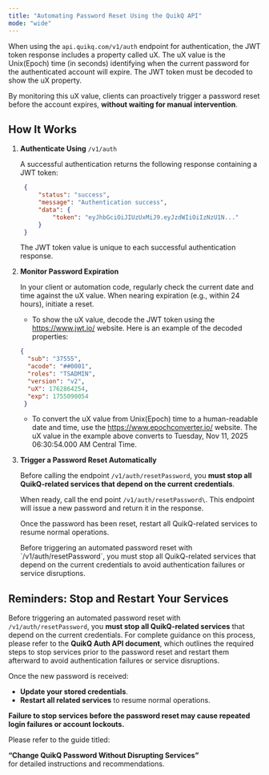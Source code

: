 ```yaml
---
title: "Automating Password Reset Using the QuikQ API"
mode: "wide"
---
```


When using the `api.quikq.com/v1/auth` endpoint for authentication, the JWT token response includes a property called uX. The uX value is the Unix(Epoch) time (in seconds) identifying when the current password for the authenticated account will expire. The JWT token must be decoded to show the uX property.

By monitoring this uX value, clients can proactively trigger a password reset before the account expires, **without waiting for manual intervention**.

## How It Works

1. **Authenticate Using** `/v1/auth`

   A successful authentication returns the following response containing a JWT token:

   ```json
   	{
   		"status": "success",
   		"message": "Authentication success",
   		"data": {
   	    	"token": "eyJhbGciOiJIUzUxMiJ9.eyJzdWIiOiIzNzU1N..."
   		}
   	}
   ```

   <Note>
     The JWT token value is unique to each successful authentication response.
   </Note>
2. **Monitor Password Expiration**

   In your client or automation code, regularly check the current date and time against the uX value. When nearing expiration (e.g., within 24 hours), initiate a reset.
   - To show the uX value, decode the JWT token using the https://www.jwt.io/ website. Here is an example of the decoded properties:

   ```json
   {
     "sub": "37555",
     "acode": "##0001",
     "roles": "TSADMIN",
     "version": "v2",
     "uX": 1762864254,
     "exp": 1755090054
    }
   ```
   - To convert the uX value from Unix(Epoch) time to a human-readable date and time, use the https://www.epochconverter.io/ website. The uX value in the example above converts to Tuesday, Nov 11, 2025 06:30:54.000 AM Central Time.
3. **Trigger a Password Reset Automatically**


   Before calling the endpoint `/v1/auth/resetPassword`, you **must stop all QuikQ-related services that depend on the current credentials**.

   When ready, call the end point `/v1/auth/resetPassword\`. This endpoint will issue a new password and return it in the response.

   Once the password has been reset, restart all QuikQ-related services to resume normal operations.

   <Note>
     Before triggering an automated password reset with `/v1/auth/resetPassword`, you must stop all QuikQ-related services that depend on the current credentials to avoid authentication failures or service disruptions.
   </Note>

## Reminders: Stop and Restart Your Services

Before triggering an automated password reset with `/v1/auth/resetPassword`, you **must stop all QuikQ-related services** that depend on the current credentials. For complete guidance on this process, please refer to the **QuikQ Auth API document**, which outlines the required steps to stop services prior to the password reset and restart them afterward to avoid authentication failures or service disruptions.

Once the new password is received:

- **Update your stored credentials**.
- **Restart all related services** to resume normal operations.

**Failure to stop services before the password reset may cause repeated login failures or account lockouts.**

Please refer to the guide titled:

**“Change QuikQ Password Without Disrupting Services”**\
for detailed instructions and recommendations.